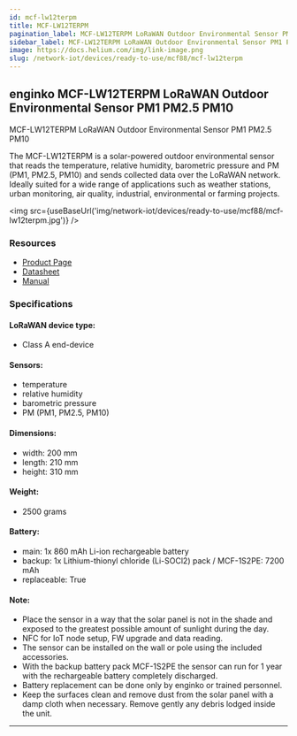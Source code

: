 ```yaml
---
id: mcf-lw12terpm
title: MCF-LW12TERPM
pagination_label: MCF-LW12TERPM LoRaWAN Outdoor Environmental Sensor PM1 PM2.5 PM10
sidebar_label: MCF-LW12TERPM LoRaWAN Outdoor Environmental Sensor PM1 PM2.5 PM10
image: https://docs.helium.com/img/link-image.png
slug: /network-iot/devices/ready-to-use/mcf88/mcf-lw12terpm
---
```



## enginko MCF-LW12TERPM LoRaWAN Outdoor Environmental Sensor PM1 PM2.5 PM10

MCF-LW12TERPM LoRaWAN Outdoor Environmental Sensor PM1 PM2.5 PM10

The MCF-LW12TERPM is a solar-powered outdoor environmental sensor that reads the temperature,
relative humidity, barometric pressure and PM (PM1, PM2.5, PM10) and sends collected data over the
LoRaWAN network. Ideally suited for a wide range of applications such as weather stations, urban
monitoring, air quality, industrial, environmental or farming projects.

<img src={useBaseUrl('img/network-iot/devices/ready-to-use/mcf88/mcf-lw12terpm.jpg')} />

### Resources

- [Product Page](https://enginko.com/en/solutions/lorawan-outdoor-environmental-sensor-mcf-lw12terpm/)
- [Datasheet](https://enginko.com/wp-content/uploads/2020/09/enginko%C2%AE_datasheet_MCF-LW12TERPM_EN013W01.pdf)
- [Manual](https://www.enginko.com/support/doku.php?id=manual_mcf-lw12terpm)

### Specifications

#### LoRaWAN device type:

- Class A end-device

#### Sensors:

- temperature
- relative humidity
- barometric pressure
- PM (PM1, PM2.5, PM10)

#### Dimensions:

- width: 200 mm
- length: 210 mm
- height: 310 mm

#### Weight:

- 2500 grams

#### Battery:

- main: 1x 860 mAh Li-ion rechargeable battery
- backup: 1x Lithium-thionyl chloride (Li-SOCl2) pack / MCF-1S2PE: 7200 mAh
- replaceable: True

#### Note:

- Place the sensor in a way that the solar panel is not in the shade and exposed to the greatest
  possible amount of sunlight during the day.
- NFC for IoT node setup, FW upgrade and data reading.
- The sensor can be installed on the wall or pole using the included accessories.
- With the backup battery pack MCF-1S2PE the sensor can run for 1 year with the rechargeable battery
  completely discharged.
- Battery replacement can be done only by enginko or trained personnel.
- Keep the surfaces clean and remove dust from the solar panel with a damp cloth when necessary.
  Remove gently any debris lodged inside the unit.

---
